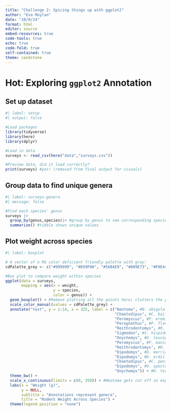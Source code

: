 ```yaml
---
title: "Challenge 2: Spicing things up with ggplot2"
author: "Eva Moylan"
date: "10/9/24"
format: html
editor: source
embed-resources: true
code-tools: true
echo: true
code-fold: true
self-contained: true
theme: sandstone
---
```


# Hot: Exploring `ggplot2` Annotation

## Set up dataset

```r
#| label: setup
#| output: false

#Load packages
library(tidyverse)
library(here)
library(dplyr)

#Load in data
surveys <- read_csv(here("data","surveys.csv"))

#Preview data, did it load correctly?
print(surveys) #yes! (removed from final output for visuals)

```

## Group data to find unique genera

```r
#| label: surveys-genera
#| message: false

#Find each species' genus
surveys |>
  group_by(genus,species)|> #group by genus to see corresponding species
  summarize() #tibble shows unique values 

```

## Plot weight across species

```r
#| label: boxplot

# A vector of a RG color deficient friendly palette with gray:
cdPalette_grey <- c("#999999", "#E69F00", "#56B4E9", "#009E73", "#F0E442", "#0072B2", "#D55E00", "#CC79A7")

#Box plot to compare weight within species
ggplot(data = surveys,
       mapping = aes(x = weight,
                     y = species,
                     color = genus)) +
  geom_boxplot() + #Remove plotting all the points here; clutters the plot
  scale_color_manual(values = cdPalette_grey) + 
  annotate("text", y = 1:14, x = 325, label = c("Neotoma", #N. abigula
                                                "Chaetodipus", #C. baileyi
                                                "Peromyscus", #P. eremicus
                                                "Perognathus", #P. flavus
                                                "Reithrodontomys", #R. fulvencens
                                                "Sigmodon", #S. hispidus
                                                "Onychomys", #O. leucogaster
                                                "Peromyscus", #P. maniculatus
                                                "Reithrodontomys", #R. megalotis
                                                "Dipodomys", #D. merriami
                                                "Dipodomys", #D. ordii
                                                "Chaetodipus", #C. penicillatus
                                                "Dipodomys", #O. spectabilis
                                                "Onychomys")) + #O. torridus
  theme_bw() + 
  scale_x_continuous(limits = c(0, 350)) + #Neotoma gets cut off so expand x-axis limit
  labs(x = "Weight (g)",
       y = NULL,
       subtitle = "Annotations represent genera",
       title = "Rodent Weight Across Species") +
  theme(legend.position = "none") 

```
